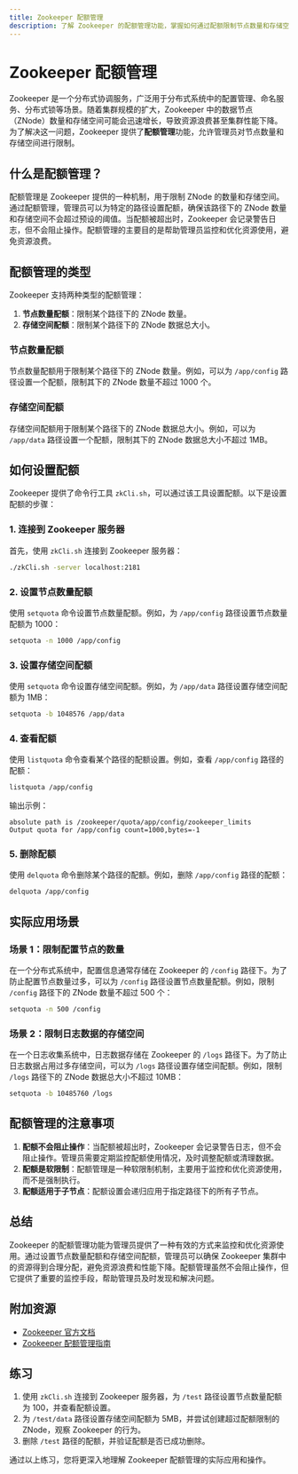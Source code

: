 ```yaml
---
title: Zookeeper 配额管理
description: 了解 Zookeeper 的配额管理功能，掌握如何通过配额限制节点数量和存储空间，确保集群资源的合理分配。
---
```


# Zookeeper 配额管理

Zookeeper 是一个分布式协调服务，广泛用于分布式系统中的配置管理、命名服务、分布式锁等场景。随着集群规模的扩大，Zookeeper 中的数据节点（ZNode）数量和存储空间可能会迅速增长，导致资源浪费甚至集群性能下降。为了解决这一问题，Zookeeper 提供了**配额管理**功能，允许管理员对节点数量和存储空间进行限制。

## 什么是配额管理？

配额管理是 Zookeeper 提供的一种机制，用于限制 ZNode 的数量和存储空间。通过配额管理，管理员可以为特定的路径设置配额，确保该路径下的 ZNode 数量和存储空间不会超过预设的阈值。当配额被超出时，Zookeeper 会记录警告日志，但不会阻止操作。配额管理的主要目的是帮助管理员监控和优化资源使用，避免资源浪费。

## 配额管理的类型

Zookeeper 支持两种类型的配额管理：

1. **节点数量配额**：限制某个路径下的 ZNode 数量。
2. **存储空间配额**：限制某个路径下的 ZNode 数据总大小。

### 节点数量配额

节点数量配额用于限制某个路径下的 ZNode 数量。例如，可以为 `/app/config` 路径设置一个配额，限制其下的 ZNode 数量不超过 1000 个。

### 存储空间配额

存储空间配额用于限制某个路径下的 ZNode 数据总大小。例如，可以为 `/app/data` 路径设置一个配额，限制其下的 ZNode 数据总大小不超过 1MB。

## 如何设置配额

Zookeeper 提供了命令行工具 `zkCli.sh`，可以通过该工具设置配额。以下是设置配额的步骤：

### 1. 连接到 Zookeeper 服务器

首先，使用 `zkCli.sh` 连接到 Zookeeper 服务器：

```bash
./zkCli.sh -server localhost:2181
```

### 2. 设置节点数量配额

使用 `setquota` 命令设置节点数量配额。例如，为 `/app/config` 路径设置节点数量配额为 1000：

```bash
setquota -n 1000 /app/config
```

### 3. 设置存储空间配额

使用 `setquota` 命令设置存储空间配额。例如，为 `/app/data` 路径设置存储空间配额为 1MB：

```bash
setquota -b 1048576 /app/data
```

### 4. 查看配额

使用 `listquota` 命令查看某个路径的配额设置。例如，查看 `/app/config` 路径的配额：

```bash
listquota /app/config
```

输出示例：

```plaintext
absolute path is /zookeeper/quota/app/config/zookeeper_limits
Output quota for /app/config count=1000,bytes=-1
```

### 5. 删除配额

使用 `delquota` 命令删除某个路径的配额。例如，删除 `/app/config` 路径的配额：

```bash
delquota /app/config
```

## 实际应用场景

### 场景 1：限制配置节点的数量

在一个分布式系统中，配置信息通常存储在 Zookeeper 的 `/config` 路径下。为了防止配置节点数量过多，可以为 `/config` 路径设置节点数量配额。例如，限制 `/config` 路径下的 ZNode 数量不超过 500 个：

```bash
setquota -n 500 /config
```

### 场景 2：限制日志数据的存储空间

在一个日志收集系统中，日志数据存储在 Zookeeper 的 `/logs` 路径下。为了防止日志数据占用过多存储空间，可以为 `/logs` 路径设置存储空间配额。例如，限制 `/logs` 路径下的 ZNode 数据总大小不超过 10MB：

```bash
setquota -b 10485760 /logs
```

## 配额管理的注意事项

1. **配额不会阻止操作**：当配额被超出时，Zookeeper 会记录警告日志，但不会阻止操作。管理员需要定期监控配额使用情况，及时调整配额或清理数据。
2. **配额是软限制**：配额管理是一种软限制机制，主要用于监控和优化资源使用，而不是强制执行。
3. **配额适用于子节点**：配额设置会递归应用于指定路径下的所有子节点。

## 总结

Zookeeper 的配额管理功能为管理员提供了一种有效的方式来监控和优化资源使用。通过设置节点数量配额和存储空间配额，管理员可以确保 Zookeeper 集群中的资源得到合理分配，避免资源浪费和性能下降。配额管理虽然不会阻止操作，但它提供了重要的监控手段，帮助管理员及时发现和解决问题。

## 附加资源

- [Zookeeper 官方文档](https://zookeeper.apache.org/doc/current/zookeeperAdmin.html)
- [Zookeeper 配额管理指南](https://zookeeper.apache.org/doc/current/zookeeperQuotas.html)

## 练习

1. 使用 `zkCli.sh` 连接到 Zookeeper 服务器，为 `/test` 路径设置节点数量配额为 100，并查看配额设置。
2. 为 `/test/data` 路径设置存储空间配额为 5MB，并尝试创建超过配额限制的 ZNode，观察 Zookeeper 的行为。
3. 删除 `/test` 路径的配额，并验证配额是否已成功删除。

通过以上练习，您将更深入地理解 Zookeeper 配额管理的实际应用和操作。
